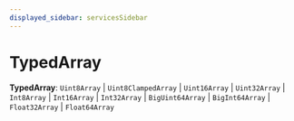 ```yaml
---
displayed_sidebar: servicesSidebar
---
```



# TypedArray

 **TypedArray**: `Uint8Array` \| `Uint8ClampedArray` \| `Uint16Array` \| `Uint32Array` \| `Int8Array` \| `Int16Array` \| `Int32Array` \| `BigUint64Array` \| `BigInt64Array` \| `Float32Array` \| `Float64Array`
